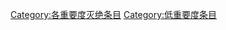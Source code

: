 {{Articles by Importance|topic=灭绝|project=灭绝|format=toc}}
{{Wikipedia category}}
{{emptycat}}

[[Category:各重要度灭绝条目|Category:各重要度灭绝条目]]
[[Category:低重要度条目‎|Category:低重要度条目‎]]